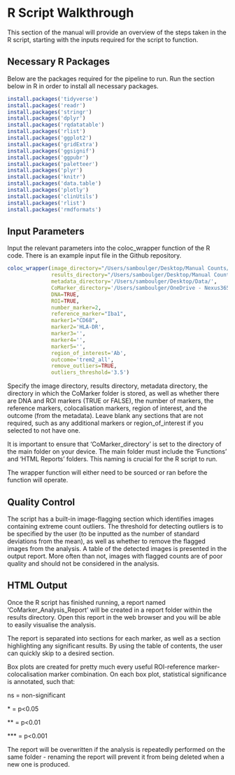 # R Script Walkthrough

This section of the manual will provide an overview of the steps taken in the R script, starting with the inputs required for the script to function.

## Necessary R Packages

Below are the packages required for the pipeline to run. Run the section below in R in order to install all necessary packages.

``` r
install.packages('tidyverse')
install.packages('readr')
install.packages('stringr')
install.packages('dplyr')
install.packages('rqdatatable')
install.packages('rlist')
install.packages('ggplot2')
install.packages('gridExtra')
install.packages('ggsignif')
install.packages('ggpubr')
install.packages('paletteer')
install.packages('plyr')
install.packages('knitr')
install.packages('data.table')
install.packages('plotly')
install.packages('clinUtils')
install.packages('rlist')
install.packages('rmdformats')
```

## Input Parameters

Input the relevant parameters into the coloc_wrapper function of the R code. There is an example input file in the Github repository.

``` r
coloc_wrapper(image_directory="/Users/samboulger/Desktop/Manual Counts/",
              results_directory="/Users/samboulger/Desktop/Manual Counts/",
              metadata_directory='/Users/samboulger/Desktop/Data/',
              CoMarker_directory='/Users/samboulger/OneDrive - Nexus365/Imperial/CoMarker Script/',
              DNA=TRUE,
              ROI=TRUE,
              number_marker=2,
              reference_marker="Iba1",
              marker1="CD68",
              marker2='HLA-DR',
              marker3='',
              marker4='',
              marker5='',
              region_of_interest='Ab',
              outcome='trem2_all',
              remove_outliers=TRUE,
              outliers_threshold='3.5')
```

Specify the image directory, results directory, metadata directory, the directory in which the CoMarker folder is stored, as well as whether there are DNA and ROI markers (TRUE or FALSE), the number of markers, the reference markers, colocalisation markers, region of interest, and the outcome (from the metadata). Leave blank any sections that are not required, such as any additional markers or region_of_interest if you selected to not have one.

It is important to ensure that 'CoMarker_directory' is set to the directory of the main folder on your device. The main folder must include the 'Functions' and 'HTML Reports' folders. This naming is crucial for the R script to run.

The wrapper function will either need to be sourced or ran before the function will operate.

## Quality Control

The script has a built-in image-flagging section which identifies images containing extreme count outliers. The threshold for detecting outliers is to be specified by the user (to be inputted as the number of standard deviations from the mean), as well as whether to remove the flagged images from the analysis. A table of the detected images is presented in the output report. More often than not, images with flagged counts are of poor quality and should not be considered in the analysis.

## HTML Output

Once the R script has finished running, a report named 'CoMarker_Analysis_Report' will be created in a report folder within the results directory. Open this report in the web browser and you will be able to easily visualise the analysis.

The report is separated into sections for each marker, as well as a section highlighting any significant results. By using the table of contents, the user can quickly skip to a desired section.

Box plots are created for pretty much every useful ROI-reference marker-colocalisation marker combination. On each box plot, statistical significance is annotated, such that:

ns = non-significant

\* = p\<0.05

\*\* = p\<0.01

\*\*\* = p\<0.001

The report will be overwritten if the analysis is repeatedly performed on the same folder - renaming the report will prevent it from being deleted when a new one is produced.
